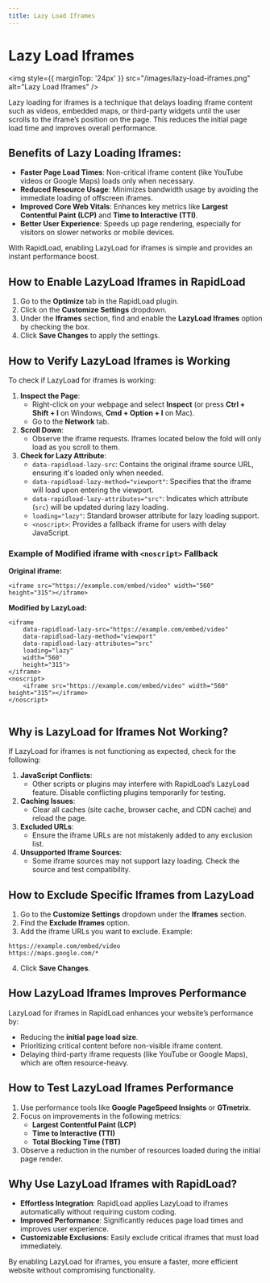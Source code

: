 ```yaml
---
title: Lazy Load Iframes
---   
```

# Lazy Load Iframes

<img style={{ marginTop: '24px' }} 
src="/images/lazy-load-iframes.png" alt="Lazy Load Iframes" />

Lazy loading for iframes is a technique that delays loading iframe content such as videos, embedded maps, or third-party widgets 
until the user scrolls to the iframe’s position on the page. This reduces the initial page load time and improves overall performance.

## Benefits of Lazy Loading Iframes:

*   **Faster Page Load Times**: Non-critical iframe content (like YouTube videos or Google Maps) loads only when necessary.
*   **Reduced Resource Usage**: Minimizes bandwidth usage by avoiding the immediate loading of offscreen iframes.
*   **Improved Core Web Vitals**: Enhances key metrics like **Largest Contentful Paint (LCP)** and **Time to Interactive (TTI)**.
*   **Better User Experience**: Speeds up page rendering, especially for visitors on slower networks or mobile devices.

With RapidLoad, enabling LazyLoad for iframes is simple and provides an instant performance boost.

## How to Enable LazyLoad Iframes in RapidLoad

1. Go to the **Optimize** tab in the RapidLoad plugin.
2. Click on the **Customize Settings** dropdown.
3. Under the **Iframes** section, find and enable the **LazyLoad Iframes** option by checking the box.
4. Click **Save Changes** to apply the settings.

## How to Verify LazyLoad Iframes is Working

To check if LazyLoad for iframes is working:

1. **Inspect the Page**:
    *   Right-click on your webpage and select **Inspect** (or press **Ctrl + Shift + I** on Windows, **Cmd + Option + I** on Mac).
    *   Go to the **Network** tab.
2. **Scroll Down**:
    *   Observe the iframe requests. Iframes located below the fold will only load as you scroll to them.
3. **Check for Lazy Attribute**:
    *   `data-rapidload-lazy-src`: Contains the original iframe source URL, ensuring it's loaded only when needed.
    *   `data-rapidload-lazy-method="viewport"`: Specifies that the iframe will load upon entering the viewport.
    *   `data-rapidload-lazy-attributes="src"`: Indicates which attribute (`src`) will be updated during lazy loading.
    *   `loading="lazy"`: Standard browser attribute for lazy loading support.
    *   `<noscript>`: Provides a fallback iframe for users with delay JavaScript.

### Example of Modified iframe with `<noscript>` Fallback

**Original iframe:**

```plain
<iframe src="https://example.com/embed/video" width="560" height="315"></iframe>
```

**Modified by LazyLoad:**

```plain
<iframe 
    data-rapidload-lazy-src="https://example.com/embed/video" 
    data-rapidload-lazy-method="viewport" 
    data-rapidload-lazy-attributes="src" 
    loading="lazy" 
    width="560" 
    height="315">
</iframe>
<noscript>
    <iframe src="https://example.com/embed/video" width="560" height="315"></iframe>
</noscript>


```

## Why is LazyLoad for Iframes Not Working?

If LazyLoad for iframes is not functioning as expected, check for the following:

1. **JavaScript Conflicts**:
    *   Other scripts or plugins may interfere with RapidLoad’s LazyLoad feature. Disable conflicting plugins temporarily for testing.
2. **Caching Issues**:
    *   Clear all caches (site cache, browser cache, and CDN cache) and reload the page.
3. **Excluded URLs**:
    *   Ensure the iframe URLs are not mistakenly added to any exclusion list.
4. **Unsupported Iframe Sources**:
    *   Some iframe sources may not support lazy loading. Check the source and test compatibility.

## How to Exclude Specific Iframes from LazyLoad

1. Go to the **Customize Settings** dropdown under the **Iframes** section.
2. Find the **Exclude Iframes** option.
3. Add the iframe URLs you want to exclude. Example:

```plain
https://example.com/embed/video  
https://maps.google.com/*
```

4. Click **Save Changes**.

## How LazyLoad Iframes Improves Performance

LazyLoad for iframes in RapidLoad enhances your website’s performance by:

*   Reducing the **initial page load size**.
*   Prioritizing critical content before non-visible iframe content.
*   Delaying third-party iframe requests (like YouTube or Google Maps), which are often resource-heavy.

## How to Test LazyLoad Iframes Performance

1. Use performance tools like **Google PageSpeed Insights** or **GTmetrix**.
2. Focus on improvements in the following metrics:
    *   **Largest Contentful Paint (LCP)**
    *   **Time to Interactive (TTI)**
    *   **Total Blocking Time (TBT)**
3. Observe a reduction in the number of resources loaded during the initial page render.

## Why Use LazyLoad Iframes with RapidLoad?

*   **Effortless Integration**: RapidLoad applies LazyLoad to iframes automatically without requiring custom coding.
*   **Improved Performance**: Significantly reduces page load times and improves user experience.
*   **Customizable Exclusions**: Easily exclude critical iframes that must load immediately.

By enabling LazyLoad for iframes, you ensure a faster, more efficient website without compromising functionality.
